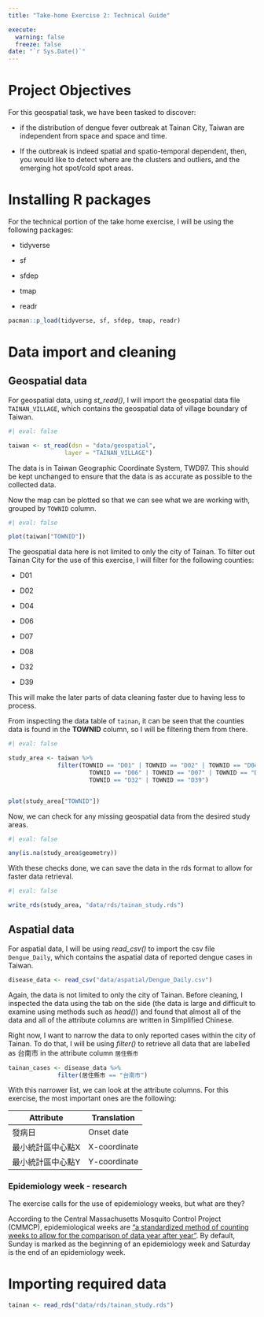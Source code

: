 ```yaml
---
title: "Take-home Exercise 2: Technical Guide"

execute:
  warning: false
  freeze: false
date: "`r Sys.Date()`"
---
```


# Project Objectives

For this geospatial task, we have been tasked to discover:

-   if the distribution of dengue fever outbreak at Tainan City, Taiwan are independent from space and space and time.

-   If the outbreak is indeed spatial and spatio-temporal dependent, then, you would like to detect where are the clusters and outliers, and the emerging hot spot/cold spot areas.

# Installing R packages

For the technical portion of the take home exercise, I will be using the following packages:

-   tidyverse

-   sf

-   sfdep

-   tmap

-   readr

```r
pacman::p_load(tidyverse, sf, sfdep, tmap, readr)
```

# Data import and cleaning

## Geospatial data

For geospatial data, using *st_read()*, I will import the geospatial data file `TAINAN_VILLAGE`, which contains the geospatial data of village boundary of Taiwan.

```r
#| eval: false

taiwan <- st_read(dsn = "data/geospatial", 
                layer = "TAINAN_VILLAGE")
```

::: callout-note
The data is in Taiwan Geographic Coordinate System, TWD97. This should be kept unchanged to ensure that the data is as accurate as possible to the collected data.
:::

Now the map can be plotted so that we can see what we are working with, grouped by `TOWNID` column.

```r
#| eval: false

plot(taiwan["TOWNID"])
```

The geospatial data here is not limited to only the city of Tainan. To filter out Tainan City for the use of this exercise, I will filter for the following counties:

-   D01

-   D02

-   D04

-   D06

-   D07

-   D08

-   D32

-   D39

This will make the later parts of data cleaning faster due to having less to process.

From inspecting the data table of `tainan`, it can be seen that the counties data is found in the **TOWNID** column, so I will be filtering them from there.

```r
#| eval: false

study_area <- taiwan %>%
              filter(TOWNID == "D01" | TOWNID == "D02" | TOWNID == "D04" |
                       TOWNID == "D06" | TOWNID == "D07" | TOWNID == "D08" |
                       TOWNID == "D32" | TOWNID == "D39")


plot(study_area["TOWNID"])
```

Now, we can check for any missing geospatial data from the desired study areas.

```r
#| eval: false

any(is.na(study_area$geometry))
```

With these checks done, we can save the data in the rds format to allow for faster data retrieval.

```r
#| eval: false

write_rds(study_area, "data/rds/tainan_study.rds")
```

## Aspatial data

For aspatial data, I will be using *read_csv()* to import the csv file `Dengue_Daily`, which contains the aspatial data of reported dengue cases in Taiwan.

```r
disease_data <- read_csv("data/aspatial/Dengue_Daily.csv")
```

Again, the data is not limited to only the city of Tainan. Before cleaning, I inspected the data using the tab on the side (the data is large and difficult to examine using methods such as *head()*) and found that almost all of the data and all of the attribute columns are written in Simplified Chinese.

Right now, I want to narrow the data to only reported cases within the city of Tainan. To do that, I will be using *filter()* to retrieve all data that are labelled as 台南市 in the attribute column `居住縣市`

```r
tainan_cases <- disease_data %>%
              filter(居住縣市 == "台南市")
```

With this narrower list, we can look at the attribute columns. For this exercise, the most important ones are the following:

| Attribute         | Translation  |
|-------------------|--------------|
| 發病日            | Onset date   |
| 最小統計區中心點X | X-coordinate |
| 最小統計區中心點Y | Y-coordinate |

### Epidemiology week - research

The exercise calls for the use of epidemiology weeks, but what are they?

According to the Central Massachusetts Mosquito Control Project (CMMCP), epidemiological weeks are ["a standardized method of counting weeks to allow for the comparison of data year after year"](https://www.cmmcp.org/mosquito-surveillance-data/pages/epi-week-calendars-2008-2024). By default, Sunday is marked as the beginning of an epidemiology week and Saturday is the end of an epidemiology week.

# Importing required data

```r
tainan <- read_rds("data/rds/tainan_study.rds")
```
